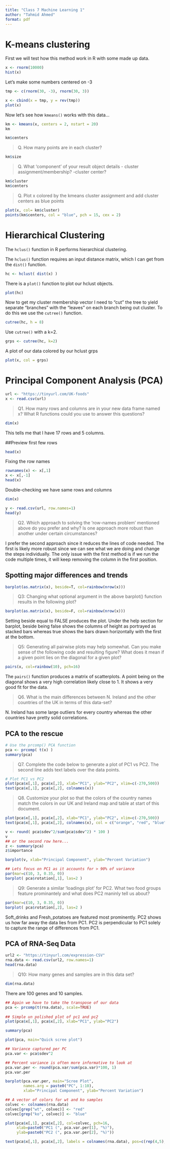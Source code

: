 ```yaml
---
title: "Class 7 Machine Learning 1"
author: "Tahmid Ahmed"
format: pdf
---
```


# K-means clustering

First we will test how this method work in R with some made up data.

```r
x <- rnorm(10000)
hist(x)
```

Let's make some numbers centered on -3

```r
tmp <- c(rnorm(30, -3), rnorm(30, 3))

x <- cbind(x = tmp, y = rev(tmp))
plot(x)
```


Now let's see how `kmeans()` works with this data... 

```r
km <- kmeans(x, centers = 2, nstart = 20)
km
```

```r
km$centers
```

> Q. How many points are in each cluster?

```r
km$size
```

> Q. What 'component' of your result object details
      - cluster assignment/membership?
      -cluster center?
      
```r
km$cluster
km$centers
```

> Q. Plot x colored by the kmeans cluster assignment and add cluster centers as blue points

```r
plot(x, col= km$cluster)
points(km$centers, col = "blue", pch = 15, cex = 2)
```

# Hierarchical Clustering

The `hclus()` function in R performs hierarchical clustering.

The `hclus()` function requires an input distance matrix, which I can get from the `dist()` function. 

```r
hc <- hclust( dist(x) )
```

There is a `plot()` function to plot our hclust objects. 
```r
plot(hc)
```

Now to get my cluster membership vector I need to "cut" the tree to yield separate "branches" with the "leaves" on each branch being out cluster. To do this we use the `cutree()` function.

```r
cutree(hc, h = 8)
```

Use `cutree()` with a k=2.

```r
grps <- cutree(hc, k=2)
```

A plot of our data colored by our hclust grps

```r
plot(x, col = grps)
```

# Principal Component Analysis (PCA)

```r
url <- "https://tinyurl.com/UK-foods"
x <- read.csv(url)
```

> Q1. How many rows and columns are in your new data frame named x? What R functions could you use to answer this questions?

```r
dim(x)
```
This tells me that I have 17 rows and 5 columns.

##Preview first few rows

```r
head(x)
```

Fixing the row names
```r
rownames(x) <- x[,1]
x <- x[,-1]
head(x)
```

Double-checking we have same rows and columns
```r
dim(x)
```

```r
y <- read.csv(url, row.names=1)
head(y)
```


> Q2. Which approach to solving the ‘row-names problem’ mentioned above do you prefer and why? Is one approach more robust than another under certain circumstances?

I prefer the second approach since it reduces the lines of code needed. The first is likely more robust since we can see what we are doing and change the steps individually. The only issue with the first method is if we run the code multiple times, it will keep removing the column in the first position. 

## Spotting major differences and trends

```r
barplot(as.matrix(x), beside=T, col=rainbow(nrow(x)))
```

> Q3: Changing what optional argument in the above barplot() function results in the following plot?

```r
barplot(as.matrix(x), beside=F, col=rainbow(nrow(x)))
```

Setting beside equal to FALSE produces the plot. Under the help section for barplot, beside being false shows the columns of height as portrayed as stacked bars whereas true shows the bars drawn horizontally with the first at the bottom.

>Q5: Generating all pairwise plots may help somewhat. Can you make sense of the following code and resulting figure? What does it mean if a given point lies on the diagonal for a given plot?

```r
pairs(x, col=rainbow(10), pch=16)
```

The `pairs()` function produces a matrix of scatterplots. A point being on the diagonal shows a very high correlation likely close to 1. It shows a very good fit for the data.

> Q6. What is the main differences between N. Ireland and the other countries of the UK in terms of this data-set?

N. Ireland has some large outliers for every country whereas the other countries have pretty solid correlations.

## PCA to the rescue

```r
# Use the prcomp() PCA function 
pca <- prcomp( t(x) )
summary(pca)
```

> Q7. Complete the code below to generate a plot of PC1 vs PC2. The second line adds text labels over the data points.

```r
# Plot PC1 vs PC2
plot(pca$x[,1], pca$x[,2], xlab="PC1", ylab="PC2", xlim=c(-270,500))
text(pca$x[,1], pca$x[,2], colnames(x))
```

> Q8. Customize your plot so that the colors of the country names match the colors in our UK and Ireland map and table at start of this document.

```r
plot(pca$x[,1], pca$x[,2], xlab="PC1", ylab="PC2", xlim=c(-270,500))
text(pca$x[,1], pca$x[,2], colnames(x), col = c("orange", "red", "blue", "darkgreen"))
```


```r
v <- round( pca$sdev^2/sum(pca$sdev^2) * 100 )
v
## or the second row here...
z <- summary(pca)
z$importance
```

```r
barplot(v, xlab="Principal Component", ylab="Percent Variation")
```

```r
## Lets focus on PC1 as it accounts for > 90% of variance 
par(mar=c(10, 3, 0.35, 0))
barplot( pca$rotation[,1], las=2 )
```

> Q9: Generate a similar ‘loadings plot’ for PC2. What two food groups feature prominantely and what does PC2 maninly tell us about?

```r
par(mar=c(10, 3, 0.35, 0))
barplot( pca$rotation[,2], las=2 )
```

Soft_drinks and Fresh_potatoes are featured most prominently. PC2 shows us how far away the data lies from PC1. PC2 is perpendicular to PC1 solely to capture the range of differences from PC1.

## PCA of RNA-Seq Data

```r
url2 <- "https://tinyurl.com/expression-CSV"
rna.data <- read.csv(url2, row.names=1)
head(rna.data)
```

> Q10: How many genes and samples are in this data set?

```r
dim(rna.data)
```

There are 100 genes and 10 samples.

```r
## Again we have to take the transpose of our data 
pca <- prcomp(t(rna.data), scale=TRUE)
 
## Simple un polished plot of pc1 and pc2
plot(pca$x[,1], pca$x[,2], xlab="PC1", ylab="PC2")
```

```r
summary(pca)
```

```r
plot(pca, main="Quick scree plot")
```

```r
## Variance captured per PC 
pca.var <- pca$sdev^2

## Percent variance is often more informative to look at 
pca.var.per <- round(pca.var/sum(pca.var)*100, 1)
pca.var.per
```

```r
barplot(pca.var.per, main="Scree Plot", 
        names.arg = paste0("PC", 1:10),
        xlab="Principal Component", ylab="Percent Variation")
```

```r
## A vector of colors for wt and ko samples
colvec <- colnames(rna.data)
colvec[grep("wt", colvec)] <- "red"
colvec[grep("ko", colvec)] <- "blue"

plot(pca$x[,1], pca$x[,2], col=colvec, pch=16,
     xlab=paste0("PC1 (", pca.var.per[1], "%)"),
     ylab=paste0("PC2 (", pca.var.per[2], "%)"))

text(pca$x[,1], pca$x[,2], labels = colnames(rna.data), pos=c(rep(4,5), rep(2,5)))
```

